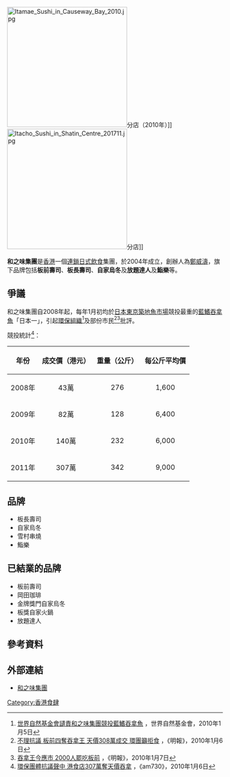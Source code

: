 {{Infobox company
| name = 和之味集團
| name_en = 
| logo = Taste of Japan Group Logo.jpg
| type = 
| other_text = 
| traded_as = 
| foundation = 2004年
| location = {{HK}}
| area_served = {{HK}}
| founder = 
| key_people = 創辦人：[[鄭威濤|鄭威濤]]
| industry = 食品業
| revenue = 
| operating_income = 
| num_employees = 
| parent = 
| homepage = [http://www.tasteofjapan.com.hk/ 官方網頁]
}}
[[File:Itamae_Sushi_in_Causeway_Bay_2010.jpg|280px]]分店（2010年）]]
[[File:Itacho_Sushi_in_Shatin_Centre_201711.jpg|280px]]分店]]

'''和之味集團'''是[[香港|香港]]一個[[連鎖店|連鎖]][[日本菜|日式飲食]]集團，於2004年成立，創辦人為[[鄭威濤|鄭威濤]]，旗下品牌包括'''板前壽司'''、'''板長壽司'''、'''自家烏冬'''及'''放題達人'''及'''鮨樂'''等。

==爭議==
和之味集團自2008年起，每年1月初均於[[日本|日本]][[東京|東京]][[築地魚市場|築地魚市場]]競投最重的[[藍鰭吞拿魚|藍鰭吞拿魚]]「日本一」，引起[[環保團體|環保組織]]<ref>[http://www.wwf.org.hk/?3560/Bluefin-Tuna-is-not-a-gimmick--WWF-condemns-the-Taste-of-Japan-Groups-purchase-of-the-Japan-One-Bluefin-Tuna-for-promotion 世界自然基金會讉責和之味集團競投藍鰭吞拿魚] {{Wayback|url=http://www.wwf.org.hk/?3560%2FBluefin-Tuna-is-not-a-gimmick--WWF-condemns-the-Taste-of-Japan-Groups-purchase-of-the-Japan-One-Bluefin-Tuna-for-promotion |date=20191204201215 }}，世界自然基金會，2010年1月5日</ref>及部份市民<ref>[http://hk.news.yahoo.com/article/110105/4/m2s3.html 不理抗議 板前四奪吞拿王 天價308萬成交 環團籲拒食] {{Wayback|url=http://hk.news.yahoo.com/article/110105/4/m2s3.html |date=20110111031543 }}，《明報》，2010年1月6日</ref><ref>[http://hk.news.yahoo.com/article/110106/4/m3kn.html 吞拿王今應市 2000人罷吃板前] {{Wayback|url=http://hk.news.yahoo.com/article/110106/4/m3kn.html |date=20110112193032 }}，《明報》，2010年1月7日</ref>批評。

競投統計<ref>[http://www.am730.com.hk/article.php?article=39413&d=1388 環保團體抗議聲中 港食店307萬奪天價吞拿] {{Wayback|url=http://www.am730.com.hk/article.php?article=39413&d=1388 |date=20160304221456 }}，《am730》，2010年1月6日</ref>：
{|  class="wikitable"
! align="center" |年份
! align="center"|成交價（港元）
! align="center"|重量（公斤）
! align="center"|每公斤平均價
|-
|2008年||43萬||276||1,600
|-
|2009年||82萬||128||6,400
|-
|2010年||140萬||232||6,000
|-
|2011年||307萬||342||9,000
|}

==品牌==
*板長壽司
*自家烏冬
*雪村串燒
*鮨樂

==已結業的品牌==
*板前壽司
*岡田珈琲
*金牌獎門自家烏冬
*板獎自家火鍋
*放題達人

==參考資料==
<references/>
{{commonscat|Taste of Japan (company)}}

==外部連結==
*[http://www.tasteofjapan.com.hk/ 和之味集團]{{Wayback|url=http://www.tasteofjapan.com.hk/ |date=20190802000439 }}


[[Category:香港食肆|Category:香港食肆]]